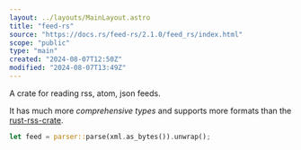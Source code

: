 ```yaml
---
layout: ../layouts/MainLayout.astro
title: "feed-rs"
source: "https://docs.rs/feed-rs/2.1.0/feed_rs/index.html"
scope: "public"
type: "main"
created: "2024-08-07T12:50Z"
modified: "2024-08-07T13:49Z"
---
```


A crate for reading rss, atom, json feeds.

It has much more *comprehensive types* and supports more formats than the [rust-rss-crate](/rust-rss-crate).

```rust
let feed = parser::parse(xml.as_bytes()).unwrap();
```